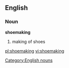 ==English==

===Noun===
{{wikipedia}}
'''shoemaking'''

# making of shoes

[[Category:English nouns]]

[[pl:shoemaking]]
[[vi:shoemaking]]